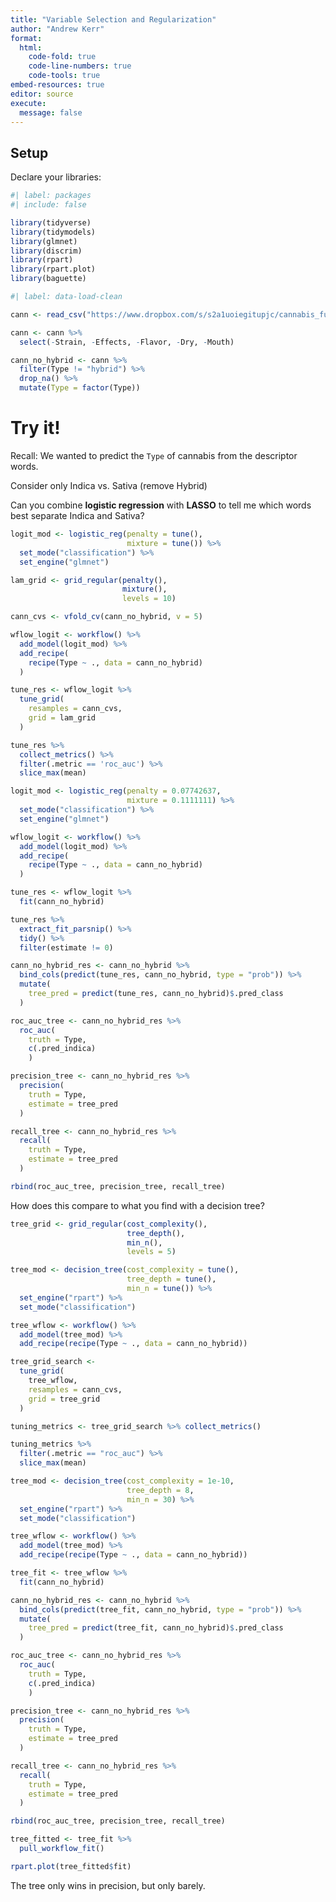 ```yaml
---
title: "Variable Selection and Regularization"
author: "Andrew Kerr"
format: 
  html:
    code-fold: true
    code-line-numbers: true
    code-tools: true
embed-resources: true
editor: source
execute:
  message: false
---
```


## Setup

Declare your libraries:

```r
#| label: packages
#| include: false

library(tidyverse)
library(tidymodels)
library(glmnet)
library(discrim)
library(rpart)
library(rpart.plot)
library(baguette)
```

```r
#| label: data-load-clean

cann <- read_csv("https://www.dropbox.com/s/s2a1uoiegitupjc/cannabis_full.csv?dl=1")

cann <- cann %>%
  select(-Strain, -Effects, -Flavor, -Dry, -Mouth)

cann_no_hybrid <- cann %>%
  filter(Type != "hybrid") %>%
  drop_na() %>%
  mutate(Type = factor(Type))

```

# Try it!

Recall: We wanted to predict the `Type` of cannabis from the descriptor words.

Consider only Indica vs. Sativa  (remove Hybrid)

Can you combine **logistic regression** with **LASSO** to tell me which words best separate Indica and Sativa?

```r
logit_mod <- logistic_reg(penalty = tune(), 
                          mixture = tune()) %>%
  set_mode("classification") %>%
  set_engine("glmnet")

lam_grid <- grid_regular(penalty(),
                         mixture(),
                         levels = 10)

cann_cvs <- vfold_cv(cann_no_hybrid, v = 5)

wflow_logit <- workflow() %>%
  add_model(logit_mod) %>%
  add_recipe(
    recipe(Type ~ ., data = cann_no_hybrid)
  )

tune_res <- wflow_logit %>%
  tune_grid(
    resamples = cann_cvs,
    grid = lam_grid
  )

tune_res %>%
  collect_metrics() %>%
  filter(.metric == 'roc_auc') %>%
  slice_max(mean)
```

```r
logit_mod <- logistic_reg(penalty = 0.07742637, 
                          mixture = 0.1111111) %>%
  set_mode("classification") %>%
  set_engine("glmnet")

wflow_logit <- workflow() %>%
  add_model(logit_mod) %>%
  add_recipe(
    recipe(Type ~ ., data = cann_no_hybrid)
  )

tune_res <- wflow_logit %>%
  fit(cann_no_hybrid)

tune_res %>%
  extract_fit_parsnip() %>%
  tidy() %>%
  filter(estimate != 0)

cann_no_hybrid_res <- cann_no_hybrid %>%
  bind_cols(predict(tune_res, cann_no_hybrid, type = "prob")) %>%
  mutate(
    tree_pred = predict(tune_res, cann_no_hybrid)$.pred_class
  )

roc_auc_tree <- cann_no_hybrid_res %>%
  roc_auc(
    truth = Type,
    c(.pred_indica)
    )

precision_tree <- cann_no_hybrid_res %>%
  precision(
    truth = Type,
    estimate = tree_pred
  )

recall_tree <- cann_no_hybrid_res %>%
  recall(
    truth = Type,
    estimate = tree_pred
  )

rbind(roc_auc_tree, precision_tree, recall_tree)
```

How does this compare to what you find with a decision tree?

```r
tree_grid <- grid_regular(cost_complexity(),
                          tree_depth(),
                          min_n(), 
                          levels = 5)

tree_mod <- decision_tree(cost_complexity = tune(),
                          tree_depth = tune(),
                          min_n = tune()) %>%
  set_engine("rpart") %>%
  set_mode("classification")

tree_wflow <- workflow() %>%
  add_model(tree_mod) %>% 
  add_recipe(recipe(Type ~ ., data = cann_no_hybrid))

tree_grid_search <-
  tune_grid(
    tree_wflow,
    resamples = cann_cvs,
    grid = tree_grid
  )

tuning_metrics <- tree_grid_search %>% collect_metrics()

tuning_metrics %>%
  filter(.metric == "roc_auc") %>%
  slice_max(mean)
```

```r
tree_mod <- decision_tree(cost_complexity = 1e-10,
                          tree_depth = 8,
                          min_n = 30) %>%
  set_engine("rpart") %>%
  set_mode("classification")

tree_wflow <- workflow() %>%
  add_model(tree_mod) %>% 
  add_recipe(recipe(Type ~ ., data = cann_no_hybrid))

tree_fit <- tree_wflow %>%
  fit(cann_no_hybrid)

cann_no_hybrid_res <- cann_no_hybrid %>%
  bind_cols(predict(tree_fit, cann_no_hybrid, type = "prob")) %>%
  mutate(
    tree_pred = predict(tree_fit, cann_no_hybrid)$.pred_class
  )

roc_auc_tree <- cann_no_hybrid_res %>%
  roc_auc(
    truth = Type,
    c(.pred_indica)
    )

precision_tree <- cann_no_hybrid_res %>%
  precision(
    truth = Type,
    estimate = tree_pred
  )

recall_tree <- cann_no_hybrid_res %>%
  recall(
    truth = Type,
    estimate = tree_pred
  )

rbind(roc_auc_tree, precision_tree, recall_tree)

tree_fitted <- tree_fit %>% 
  pull_workflow_fit()

rpart.plot(tree_fitted$fit)
```

The tree only wins in precision, but only barely. 
